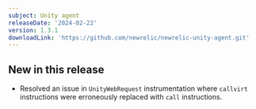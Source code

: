 ```yaml
---
subject: Unity agent
releaseDate: '2024-02-22'
version: 1.3.1
downloadLink: 'https://github.com/newrelic/newrelic-unity-agent.git'
---
```


## New in this release
* Resolved an issue in `UnityWebRequest` instrumentation where `callvirt` instructions were erroneously replaced with `call` instructions.
